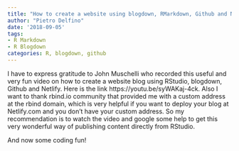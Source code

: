 ```yaml
---
title: "How to create a website using blogdown, RMarkdown, Github and Netlify"
author: "Pietro Delfino"
date: '2018-09-05'
tags:
- R Markdown
- R Blogdown
categories: R, blogdown, github
---
```


I have to express gratitude to John Muschelli who recorded this useful and very fun video on how to create a website blog using RStudio, blogdown, Github and Netlify. Here is the link https://youtu.be/syWAKaj-4ck.
Also I want to thank rbind.io community that provided me with a custom address at the rbind domain, which is very helpful if you want to deploy your blog at Netlify.com and you don't have your custom address.
So my recommendation is to watch the video and google some help to get this very wonderful way of publishing content directly from RStudio.

And now some coding fun!